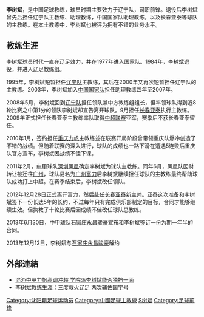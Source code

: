 {{Football manager infobox
| playername = 李树斌
| fullname = 李树斌
| englishfullname = 
| nickname = 
| countryofbirth = {{CHN}}
| cityofbirth = [[辽宁省|辽宁省]][[沈阳市|沈阳市]] 
| dateofbirth = {{birth date and age|df=yes|1955|1|10}}
| height = 
| position = 前锋
| currentclub = 
| years = ?-1984年
| clubs = 辽宁队
| caps(goals) =
| nationalyears = 1977年
| nationalteam = {{fb|CHN}}
| nationalcaps(goals) = 
| manageryears = 1995<br>2000<br>2008<br>2008-2009<br>2010<br>2011<br>2012<br>2013<br>2013<br>2014
| managerclubs = [[辽宁足球俱乐部|辽宁]]<br>[[辽宁足球俱乐部|辽宁抚顺]]<br>[[辽宁足球俱乐部|辽宁宏运]](领队兼中方教练组组长)<br>[[长春亚泰|长春亚泰]]<br>[[重庆力帆|重庆力帆]]<br>[[广州富力|广州富力]]<br>广州富力（领队）<br>[[长春亚泰|长春亚泰]]<br>[[石家庄永昌骏豪|石家庄永昌骏豪]]<br>[[中国国家奥林匹克足球队|中国国奥队]]
|}}

'''李树斌'''{{BD|1955年|1月10日|||catIdx=Li,李}}，是中国足球教练，球员时期主要效力于辽宁队，司职前锋。退役后李树斌曾先后担任辽宁队主教练、助理教练，中国国家队助理教练，以及长春亚泰等球队的主教练。在本土教练中，李树斌也被评为拥有不错的业务水平。

==教练生涯==
李树斌球员时代一直在辽足效力，并在1977年进入国家队。1984年，李树斌退役，并进入辽足教练组。

1995年，李树斌短暂担任[[辽宁足球俱乐部|辽宁队]]主教练，其后在2000年又再次短暂担任辽宁队的主教练。2003年，李树斌加入[[中国国家足球队|中国国家队]]担任助理教练四年至2007年。

2008年5月，李树斌回到[[辽宁足球俱乐部|辽宁队]]担任领队兼中方教练组组长，但率领球队得到近8轮比赛之中第1分的领队李树斌却宣告离开球队。9月担任[[长春亚泰|长春亚泰]]执行主教练。2009年正式担任长春亚泰主教练率队取得[[中超联赛|中超联赛]]亚军，赛季后不获长春亚泰留任。

2010年1月，签约担任[[重庆力帆|重庆力帆]]主教练並在联赛开局阶段曾带领重庆队爆冷创造了不错的战绩。但随着联赛的深入进行，球队的成绩也一路下滑在遭遇5连败后重庆队官方宣布，李树斌因战绩不佳下课。

2011年2月，[[中甲|中甲]]球队[[深圳凤凰|深圳凤凰]]确定李树斌为球队主教练。同年6月，凤凰队因财转让被迁往[[广州|广州]]，球队易名为[[广州富力足球俱乐部|广州富力]]后李树斌継续担任球队的主教练最终帮助球队成功打上中超。在赛季结束后，李树斌改任领队。

2012年12月28日正式离开富力，然后赴任[[长春亚泰|长春亚泰]]新主帅。亚泰这次准备和李树斌签下一份长达5年的长约，不过每年只有完成俱乐部制定的目标，合同才能够继续生效。但执教了十轮比赛后因成绩不佳改任球队总教练。

2013年6月30日，中甲球队[[石家庄永昌骏豪|石家庄永昌骏豪]]宣布和李树斌签订一份为期一年半的合同。

2013年12月12日，李树斌与[[石家庄永昌骏豪|石家庄永昌骏豪]]解约

==外部連結==
* [http://sports.cqnews.net/jcpl/zqpt/201001/t20100107_3954216.htm 混沌中甲力帆高调冲超 学院派李树斌能否独挡一面]{{Dead link}}
* [http://sports.163.com/10/0719/13/6BV7DM4I00051C89.html 李树斌教练生涯：三度救火辽足 两次辅佐国字号] {{Wayback|url=http://sports.163.com/10/0719/13/6BV7DM4I00051C89.html |date=20200807170724 }}

{{2009年长春亚泰名单}}
{{2010年中超分类名单重庆}}
{{2013年中超分类名单长春}}
{{2013年中甲分类名单骏豪}}
{{DEFAULTSORT:L}}
[[Category:沈阳籍足球运动员|Category:沈阳籍足球运动员]]
[[Category:中國足球主教練|Category:中國足球主教練]]
[[Category:李姓|S树斌]]
[[Category:足球前锋|Category:足球前锋]]